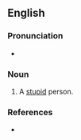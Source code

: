 ==English==
{{rfv|lang=en}}

===Pronunciation===
* {{audio|en-au-dumb bunny.ogg|Audio (AU)|lang=en}}

===Noun===
{{en-noun|dumb bunnies}}

# {{lb|en|slang|dated}} A [[stupid]] person.

===References===
* {{R:OneLook}}